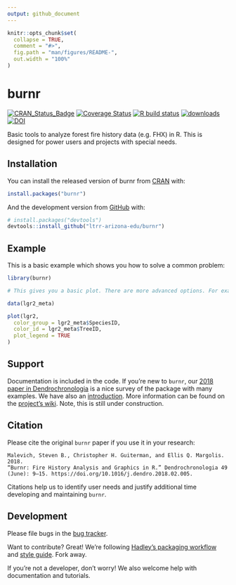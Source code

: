 ```yaml
---
output: github_document
---
```


<!-- README.md is generated from README.Rmd. Please edit that file -->

```r
knitr::opts_chunk$set(
  collapse = TRUE,
  comment = "#>",
  fig.path = "man/figures/README-",
  out.width = "100%"
)
```

# burnr

<!-- badges: start -->
[![CRAN_Status_Badge](https://www.r-pkg.org/badges/version/burnr)](https://cran.r-project.org/package=burnr)
[![Coverage Status](https://coveralls.io/repos/github/ltrr-arizona-edu/burnr/badge.svg?branch=master)](https://coveralls.io/github/ltrr-arizona-edu/burnr?branch=master)
[![R build status](https://github.com/ltrr-arizona-edu/burnr/workflows/R-CMD-check/badge.svg)](https://github.com/ltrr-arizona-edu/burnr/actions)
[![downloads](https://cranlogs.r-pkg.org/badges/burnr)](https://cran.r-project.org/package=burnr)
[![DOI](https://zenodo.org/badge/DOI/10.5281/zenodo.1134832.svg)](https://doi.org/10.5281/zenodo.1134832)


<!-- badges: end -->

Basic tools to analyze forest fire history data (e.g. FHX) in R. This is designed for power users and projects with special needs.

## Installation

You can install the released version of burnr from [CRAN](https://CRAN.R-project.org) with:

``` r
install.packages("burnr")
```

And the development version from [GitHub](https://github.com/) with:

``` r
# install.packages("devtools")
devtools::install_github("ltrr-arizona-edu/burnr")
```
## Example

This is a basic example which shows you how to solve a common problem:

```r
library(burnr)

# This gives you a basic plot. There are more advanced options. For example, we can color our plot by sample species.

data(lgr2_meta)

plot(lgr2,
  color_group = lgr2_meta$SpeciesID,
  color_id = lgr2_meta$TreeID,
  plot_legend = TRUE
)
```

## Support

Documentation is included in the code. If you're new to `burnr`, our [2018 paper in Dendrochronologia](https://doi.org/10.1016/j.dendro.2018.02.005) is a nice survey of the package with many examples. We have also an [introduction](https://cran.r-project.org/package=burnr/vignettes/introduction.html). More information can be found on the [project's wiki](https://github.com/ltrr-arizona-edu/burnr/wiki). Note, this is still under construction.


## Citation

Please cite the original `burnr` paper if you use it in your research: 

    Malevich, Steven B., Christopher H. Guiterman, and Ellis Q. Margolis. 2018. 
    “Burnr: Fire History Analysis and Graphics in R.” Dendrochronologia 49 
    (June): 9–15. https://doi.org/10.1016/j.dendro.2018.02.005.


Citations help us to identify user needs and justify additional time developing and maintaining `burnr`.


## Development

Please file bugs in the [bug tracker](https://github.com/ltrr-arizona-edu/burnr/issues).

Want to contribute? Great! We're following [Hadley's packaging workflow](http://r-pkgs.had.co.nz/) and [style guide](http://style.tidyverse.org). Fork away.

If you're not a developer, don't worry! We also welcome help with documentation and tutorials.
